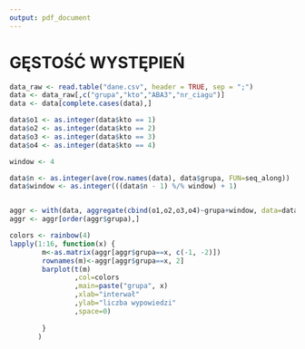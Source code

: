 ```yaml
---
output: pdf_document
---
```

GĘSTOŚĆ WYSTĘPIEŃ
=================

```r
data_raw <- read.table("dane.csv", header = TRUE, sep = ";")
data <- data_raw[,c("grupa","kto","ABA3","nr_ciagu")]
data <- data[complete.cases(data),]

data$o1 <- as.integer(data$kto == 1)
data$o2 <- as.integer(data$kto == 2)
data$o3 <- as.integer(data$kto == 3)
data$o4 <- as.integer(data$kto == 4)

window <- 4

data$n <- as.integer(ave(row.names(data), data$grupa, FUN=seq_along))
data$window <- as.integer(((data$n - 1) %/% window) + 1)


aggr <- with(data, aggregate(cbind(o1,o2,o3,o4)~grupa+window, data=data, sum))
aggr <- aggr[order(aggr$grupa),]

colors <- rainbow(4)
lapply(1:16, function(x) {
        m<-as.matrix(aggr[aggr$grupa==x, c(-1, -2)])
        rownames(m)<-aggr[aggr$grupa==x, 2]
        barplot(t(m)
                ,col=colors
                ,main=paste("grupa", x)
                ,xlab="interwał"
                ,ylab="liczba wypowiedzi"
                ,space=0)
        
        }
       )
```

